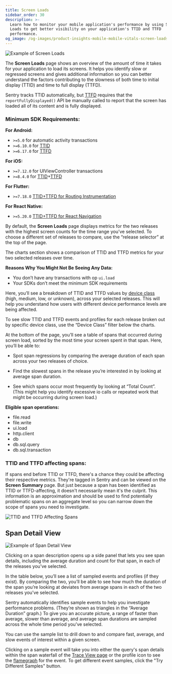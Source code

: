 ```yaml
---
title: Screen Loads
sidebar_order: 30
description: >-
  Learn how to monitor your mobile application's performance by using Screen
  Loads to get better visibility on your application's TTID and TTFD
  performance.
og_image: /og-images/product-insights-mobile-mobile-vitals-screen-loads.png
---
```


![Example of Screen Loads](./img/screen-loads.png)

The **Screen Loads** page shows an overview of the amount of time it takes for your application to load its screens. It helps you identify slow or regressed screens and gives additional information so you can better understand the factors contributing to the slowness of both time to initial display (TTID) and time to full display (TTFD).

Sentry tracks TTID automatically, but [TTFD](/product/insights/mobile/mobile-vitals/#time-to-initial-display-and-time-to-full-display) requires that the `reportFullyDisplayed()` API be manually called to report that the screen has loaded all of its content and is fully displayed.

### Minimum SDK Requirements:

**For Android:**

- `>=5.0` for automatic activity transactions
- `>=6.10.0` for [TTID](/platforms/android/tracing/instrumentation/automatic-instrumentation/#time-to-initial-display)
- `>=6.17.0` for [TTFD](/platforms/android/tracing/instrumentation/automatic-instrumentation/#time-to-full-display)

**For iOS:**

- `>=7.12.0` for UIViewController transactions
- `>=8.4.0` for [TTID](/platforms/apple/guides/ios/tracing/instrumentation/automatic-instrumentation/#time-to-initial-display)+[TTFD](/platforms/apple/guides/ios/tracing/instrumentation/automatic-instrumentation/#time-to-full-display)

**For Flutter:**

- `>=7.18.0` [TTID+TTFD for Routing Instrumentation](/platforms/dart/guides/flutter/integrations/routing-instrumentation/#time-to-initial-display)

**For React Native:**

- `>=5.20.0` [TTID+TTFD for React Navigation](/platforms/react-native/performance/instrumentation/time-to-display/)

By default, the **Screen Loads** page displays metrics for the two releases with the highest screen counts for the time range you’ve selected. To choose a different set of releases to compare, use the “release selector” at the top of the page.

The charts section shows a comparison of TTID and TTFD metrics for your two selected releases over time.

**Reasons Why You Might Not Be Seeing Any Data:**

- You don’t have any transactions with op `ui.load`
- Your SDKs don’t meet the minimum SDK requirements


Here, you’ll see a breakdown of TTID and TTFD values by [device class](/concepts/search/searchable-properties/#device-classification) (high, medium, low, or unknown), across your selected releases. This will help you understand how users with different device performance levels are being affected.

To see slow TTID and TTFD events and profiles for each release broken out by specific device class, use the “Device Class” filter below the charts.

At the bottom of the page, you’ll see a table of spans that occurred during screen load, sorted by the most time your screen spent in that span. Here, you’ll be able to:

- Spot span regressions by comparing the average duration of each span across your two releases of choice.

- Find the slowest spans in the release you’re interested in by looking at average span duration.

- See which spans occur most frequently by looking at “Total Count”. (This might help you identify excessive io calls or repeated work that might be occurring during screen load.)

**Eligible span operations:**

- file.read
- file.write
- ui.load
- http.client
- db
- db.sql.query
- db.sql.transaction

### TTID and TTFD affecting spans:

If spans end before TTID or TTFD, there's a chance they could be affecting their respective metrics. They're tagged in Sentry and can be viewed on the **Screen Summary** page. But just because a span has been identified as TTID or TTFD-affecting, it doesn't necessarily mean it's the culprit. This information is an approximation and should be used to find potentially problematic spans on an aggregate level so you can narrow down the scope of spans you need to investigate.

![TTID and TTFD Affecting Spans](./img/ttid-ttfd-affecting-spans.png)

## Span Detail View

![Example of Span Detail View](./img/screen-loads-span-detail.png)

Clicking on a span description opens up a side panel that lets you see span details, including the average duration and count for that span, in each of the releases you’ve selected.

In the table below, you’ll see a list of sampled events and profiles (if they exist). By comparing the two, you’ll be able to see how much the duration of the span you’re looking at deviates from average spans in each of the two releases you’ve selected.

Sentry automatically identifies sample events to help you investigate performance problems. (They’re shown as triangles in the “Average Duration” graph.) To give you an accurate picture, a range of faster than average, slower than average, and average span durations are sampled across the whole time period you’ve selected.

You can use the sample list to drill down to and compare fast, average, and slow events of interest within a given screen.

Clicking on a sample event will take you into either the query's span details within the span waterfall of the [Trace View page](/concepts/key-terms/tracing/trace-view/) or the profile icon to see the [flamegraph](/product/explore/profiling/flame-charts-graphs/) for the event. To get different event samples, click the "Try Different Samples" button.
